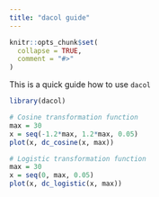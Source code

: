 ```yaml
---
title: "dacol guide"
---
```


```r
knitr::opts_chunk$set(
  collapse = TRUE,
  comment = "#>"
)
```


This is a quick guide how to use `dacol`

```r
library(dacol)

# Cosine transformation function
max = 30
x = seq(-1.2*max, 1.2*max, 0.05)
plot(x, dc_cosine(x, max))

# Logistic transformation function
max = 30
x = seq(0, max, 0.05)
plot(x, dc_logistic(x, max))
```
